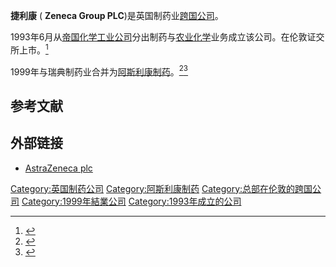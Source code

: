 {{Expand English|time=2017-04-01T20:08:27+00:00}}
{{expand|time=2017-04-01T20:08:27+00:00}}
{{Infobox company |
  name   = Zeneca Group PLC|
  logo   = [[File:Zeneca_logo.jpg|170px]]|
  type   = [[上市公司|上市公司]]|
  company_slogan = |
  fate           = {{tsl|en|Astra AB|阿斯特拉公司}}|
  successor      = [[阿斯利康制药|阿斯利康制药]]|
  foundation     = 1993|
  defunct        = 1999|
  location       = 伦敦|
  key_people     = |
  num_employees  = |
  products       = 制药 |
  homepage       = |
  industry       = [[制药公司|制药公司]] |
  revenue        = |
 operating_income = |
 net_income     = |
 assets         = |
 equity         = |
}}

'''捷利康''' ( '''Zeneca Group PLC''')是英国制药业[[跨国公司|跨国公司]]。

1993年6月从[[帝国化学工业公司|帝国化学工业公司]]分出制药与[[农业化学|农业化学]]业务成立该公司。在伦敦证交所上市。<ref>{{cite news|url=http://www.independent.co.uk/news/business/timetable-for-zeneca-demerger-spelled-out-1475344.html|title=Timetable for Zeneca demerger spelled out|accessdate=2011-07-05|newspaper=The Independent|date=1993-02-26|archive-date=2019-06-14|archive-url=https://web.archive.org/web/20190614111039/https://www.independent.co.uk/news/business/timetable-for-zeneca-demerger-spelled-out-1475344.html|dead-url=no}}</ref>

1999年与瑞典制药业{{tsl|en|Astra AB|阿斯特拉公司}}合并为[[阿斯利康制药|阿斯利康制药]]。<ref>{{cite news|url=http://news.bbc.co.uk/1/hi/business/231213.stm|title=Zeneca and Astra merge to form drug giant|accessdate=2011-07-05|publisher=BBC News|date=1998-12-09|archive-date=2019-12-31|archive-url=https://web.archive.org/web/20191231021520/http://news.bbc.co.uk/1/hi/business/231213.stm|dead-url=no}}</ref><ref>{{cite news|url=http://www.independent.co.uk/news/business/corporate-profile-the-arranged-marriage-1072830.html|title=Corporate Profile: The arranged marriage|accessdate=2011-07-05|newspaper=The Independent|date=1999-02-24|archive-date=2019-06-09|archive-url=https://web.archive.org/web/20190609041548/https://www.independent.co.uk/news/business/corporate-profile-the-arranged-marriage-1072830.html|dead-url=no}}</ref>
 
==参考文献==
{{Reflist|2}}

==外部链接==
* [http://www.astrazeneca.com/ AstraZeneca plc] {{Wayback|url=http://www.astrazeneca.com/ |date=20070929050351 }}
{{阿斯利康制药}}
   
[[Category:英国制药公司|Category:英国制药公司]]
[[Category:阿斯利康制药|Category:阿斯利康制药]]
[[Category:总部在伦敦的跨国公司|Category:总部在伦敦的跨国公司]]
[[Category:1999年結業公司|Category:1999年結業公司]]
[[Category:1993年成立的公司|Category:1993年成立的公司]]